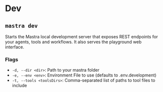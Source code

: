 # Dev

## `mastra dev`

Starts the Mastra local development server that exposes REST endpoints for your agents, tools and workflows.
It also serves the playground web interface.

### Flags

- `-d, --dir <dir>`: Path to your mastra folder
- `-e, --env <env>`: Environment File to use (defaults to .env.development)
- `-t, --tools <toolsDirs>`: Comma-separated list of paths to tool files to include
